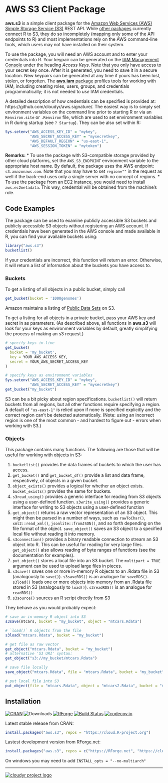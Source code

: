 # AWS S3 Client Package

**aws.s3** is a simple client package for the [Amazon Web Services (AWS) Simple Storage Service (S3)](https://aws.amazon.com/s3/) REST API. While [other packages](https://github.com/ropensci/webservices#amazon) currently connect R to S3, they do so incompletely (mapping only some of the API endpoints to R) and most implementations rely on the AWS command-line tools, which users may not have installed on their system.

To use the package, you will need an AWS account and to enter your credentials into R. Your keypair can be generated on the [IAM Management Console](https://aws.amazon.com/) under the heading *Access Keys*. Note that you only have access to your secret key once. After it is generated, you need to save it in a secure location. New keypairs can be generated at any time if yours has been lost, stolen, or forgotten. The [**aws.iam** package](https://github.com/cloudyr/aws.iam) profiles tools for working with IAM, including creating roles, users, groups, and credentials programmatically; it is not needed to *use* IAM credentials.

A detailed description of how credentials can be specified is provided at: https://github.com/cloudyr/aws.signature/. The easiest way is to simply set environment variables on the command line prior to starting R or via an `Renviron.site` or `.Renviron` file, which are used to set environment variables in R during startup (see `? Startup`). They can be also set within R:

```R
Sys.setenv("AWS_ACCESS_KEY_ID" = "mykey",
           "AWS_SECRET_ACCESS_KEY" = "mysecretkey",
           "AWS_DEFAULT_REGION" = "us-east-1",
           "AWS_SESSION_TOKEN" = "mytoken")
```

**Remarks:**
* To use the package with S3-compatible storage provided by other cloud platforms, set the `AWS_S3_ENDPOINT` environment variable to the appropriate host name. By default, the package uses the AWS endpoint: `s3.amazonaws.com`. Note that you may have to set `region=""` in the request as well if the back-end uses only a single server with no concept of regions.
* To use the package from an EC2 instance, you would need to install `aws.ec2metadata`. This way, credential will be obtained from the machine's role.


## Code Examples

The package can be used to examine publicly accessible S3 buckets and publicly accessible S3 objects without registering an AWS account. If credentials have been generated in the AWS console and made available in R, you can find your available buckets using:

```R
library("aws.s3")
bucketlist()
```

If your credentials are incorrect, this function will return an error. Otherwise, it will return a list of information about the buckets you have access to.

### Buckets

To get a listing of all objects in a public bucket, simply call

```R
get_bucket(bucket = '1000genomes')
```

Amazon maintains a listing of [Public Data Sets](https://aws.amazon.com/datasets) on S3.

To get a listing for all objects in a private bucket, pass your AWS key and secret in as parameters.  (As described above, all functions in **aws.s3** will look for your keys as environment variables by default, greatly simplifying the process of making an s3 request.)

```R
# specify keys in-line
get_bucket(
  bucket = 'my_bucket',
  key = YOUR_AWS_ACCESS_KEY,
  secret = YOUR_AWS_SECRET_ACCESS_KEY
)

# specify keys as environment variables
Sys.setenv("AWS_ACCESS_KEY_ID" = "mykey",
           "AWS_SECRET_ACCESS_KEY" = "mysecretkey")
get_bucket("my_bucket")
```

S3 can be a bit picky about region specifications. `bucketlist()` will return buckets from all regions, but all other functions require specifying a region. A default of `"us-east-1"` is relied upon if none is specified explicitly and the correct region can't be detected automatically. (Note: using an incorrect region is one of the most common - and hardest to figure out - errors when working with S3.)

### Objects

This package contains many functions. The following are those that will be useful for working with objects in S3:

 1. `bucketlist()` provides the data frames of buckets to which the user has access.
 2. `get_bucket()` and `get_bucket_df()` provide a list and data frame, respectively, of objects in a given bucket.
 3. `object_exists()` provides a logical for whether an object exists. `bucket_exists()` provides the same for buckets.
 4. `s3read_using()` provides a generic interface for reading from S3 objects using a user-defined function. `s3write_using()` provides a generic interface for writing to S3 objects using a user-defined function
 5. `get_object()` returns a raw vector representation of an S3 object. This might then be parsed in a number of ways, such as `rawToChar()`, `xml2::read_xml()`, `jsonlite::fromJSON()`, and so forth depending on the file format of the object. `save_object()` saves an S3 object to a specified local file without reading it into memory.
 6. `s3connection()` provides a binary readable connection to stream an S3 object into R. This can be useful for reading for very large files. `get_object()` also allows reading of byte ranges of functions (see the documentation for examples).
 7. `put_object()` stores a local file into an S3 bucket. The `multipart = TRUE` argument can be used to upload large files in pieces.
 8. `s3save()` saves one or more in-memory R objects to an .Rdata file in S3 (analogously to `save()`). `s3saveRDS()` is an analogue for `saveRDS()`. `s3load()` loads one or more objects into memory from an .Rdata file stored in S3 (analogously to `load()`). `s3readRDS()` is an analogue for `readRDS()`
 9. `s3source()` sources an R script directly from S3

They behave as you would probably expect:

```R
# save an in-memory R object into S3
s3save(mtcars, bucket = "my_bucket", object = "mtcars.Rdata")

# `load()` R objects from the file
s3load("mtcars.Rdata", bucket = "my_bucket")

# get file as raw vector
get_object("mtcars.Rdata", bucket = "my_bucket")
# alternative 'S3 URI' syntax:
get_object("s3://my_bucket/mtcars.Rdata")

# save file locally
save_object("mtcars.Rdata", file = "mtcars.Rdata", bucket = "my_bucket")

# put local file into S3
put_object(file = "mtcars.Rdata", object = "mtcars2.Rdata", bucket = "my_bucket")
```


## Installation

[![CRAN](https://rforge.net/do/cransvg/aws.s3)](https://cran.r-project.org/package=aws.s3)
![Downloads](https://cranlogs.r-pkg.org/badges/aws.s3)
[![RForge](https://rforge.net/do/versvg/aws.s3)](https://RForge.net/aws.s3)
[![Build Status](https://travis-ci.org/cloudyr/aws.s3.png?branch=master)](https://travis-ci.org/cloudyr/aws.s3)
[![codecov.io](https://codecov.io/github/cloudyr/aws.s3/coverage.svg?branch=master)](https://codecov.io/github/cloudyr/aws.s3?branch=master)

Latest stable release from CRAN:

```R
install.packages("aws.s3", repos = "https://cloud.R-project.org")
```

Lastest development version from RForge.net:

```R
install.packages("aws.s3", repos = c("https://RForge.net", "https://cloud.R-project.org"))
```

On windows you may need to add `INSTALL_opts = "--no-multiarch"`

---
[![cloudyr project logo](http://i.imgur.com/JHS98Y7.png)](https://github.com/cloudyr)
